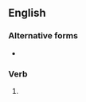 ==English==

===Alternative forms===
* {{l|en|pluralises}}

===Verb===
{{head|en|verb form}}

# {{en-third-person singular of|pluralize}}